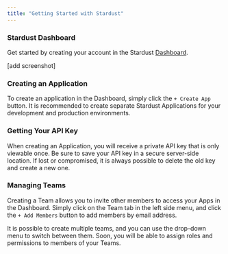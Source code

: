 ```yaml
---
title: "Getting Started with Stardust"
---
```


### Stardust Dashboard 

Get started by creating your account in the Stardust [Dashboard](https://waas.stardust.gg/login).

<Frame>
[add screenshot]
</Frame>

### Creating an Application
To create an application in the Dashboard, simply click the `+ Create App` button. It is recommended to create separate Stardust Applications for your development and production environments.

### Getting Your API Key
When creating an Application, you will receive a private API key that is only viewable once. Be sure to save your API key in a secure server-side location. If lost or compromised, it is always possible to delete the old key and create a new one.

### Managing Teams

Creating a Team allows you to invite other members to access your Apps in the Dashboard. Simply click on the Team tab in the left side menu, and click the `+ Add Members` button to add members by email address. 

It is possible to create multiple teams, and you can use the drop-down menu to switch between them. Soon, you will be able to assign roles and permissions to members of your Teams.



